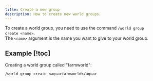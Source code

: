 ```yaml
---
title: Create a new group
description: How to create new world groups.
---
```


To create a world group, you need to use the command `/world group create <name>`.  
The `<name>` argument is the name you want to give to your world group.

## Example [!toc]

Creating a world group called "farmworld":

```
/world group create <aqua>farmworld</aqua>
```
